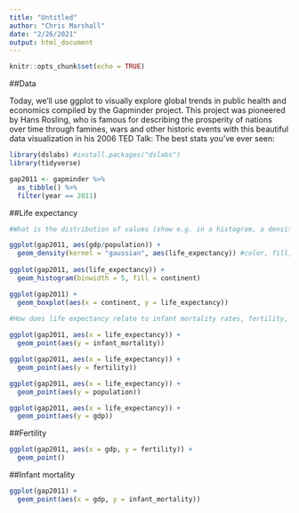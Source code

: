 ```yaml
---
title: "Untitled"
author: "Chris Marshall"
date: "2/26/2021"
output: html_document
---
```


```r
knitr::opts_chunk$set(echo = TRUE)
```

##Data

Today, we'll use ggplot to visually explore global trends in public health and economics compiled by the Gapminder project. This project was pioneered by Hans Rosling, who is famous for describing the prosperity of nations over time through famines, wars and other historic events with this beautiful data visualization in his 2006 TED Talk: The best stats you've ever seen:

```r
library(dslabs) #install.packages("dslabs")
library(tidyverse)
```

```r
gap2011 <- gapminder %>% 
  as_tibble() %>% 
  filter(year == 2011)
```

##Life expectancy

```r
#What is the distribution of values (show e.g. in a histogram, a density plot, or boxplot (or all three!)) and does that vary based on continent?

ggplot(gap2011, aes(gdp/population)) +
  geom_density(kernel = "gaussian", aes(life_expectancy)) #color, fill, group, linetype, size, weight  
    
ggplot(gap2011, aes(life_expectancy)) +
  geom_histogram(binwidth = 5, fill = continent) 

ggplot(gap2011) +
  geom_boxplot(aes(x = continent, y = life_expectancy))
  
#How does life expectancy relate to infant mortality rates, fertility, population size, or GDP? How many variables can you display on the same plot and is the most effective or visually appealing way to display the patterns?

ggplot(gap2011, aes(x = life_expectancy)) +
  geom_point(aes(y = infant_mortality))

ggplot(gap2011, aes(x = life_expectancy)) +
  geom_point(aes(y = fertility))

ggplot(gap2011, aes(x = life_expectancy)) +
  geom_point(aes(y = population))

ggplot(gap2011, aes(x = life_expectancy)) +
  geom_point(aes(y = gdp))
```


##Fertility

```r
ggplot(gap2011, aes(x = gdp, y = fertility)) +
  geom_point()
```


##Infant mortality

```r
ggplot(gap2011) +
  geom_point(aes(x = gdp, y = infant_mortality))
```

